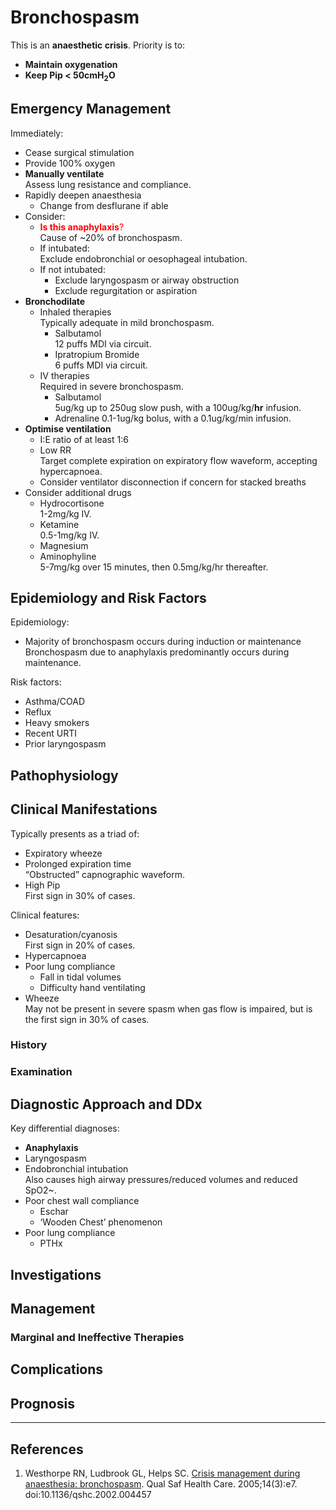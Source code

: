 # Bronchospasm

:::crisis
This is an **anaesthetic crisis**. Priority is to:

* **Maintain oxygenation**
* **Keep Pip < 50cmH~2~O**
:::

## Emergency Management

Immediately:

* Cease surgical stimulation
* Provide 100% oxygen
* **Manually ventilate**  
Assess lung resistance and compliance.
* Rapidly deepen anaesthesia  
	* Change from desflurane if able
* Consider:
	* <span style="color:red">**Is this anaphylaxis**?</span>  
	Cause of ~20% of bronchospasm.
	* If intubated:  
	Exclude endobronchial or oesophageal intubation.
	* If not intubated:
		* Exclude laryngospasm or airway obstruction
		* Exclude regurgitation or aspiration


* **Bronchodilate**
	* Inhaled therapies  
	Typically adequate in mild bronchospasm.
		* Salbutamol  
		12 puffs MDI via circuit.
		* Ipratropium Bromide  
		6 puffs MDI via circuit.
	* IV therapies  
	Required in severe bronchospasm.
		* Salbutamol  
		5ug/kg up to 250ug slow push, with a 100ug/kg/**hr** infusion.
		* Adrenaline
		0.1-1ug/kg bolus, with a 0.1ug/kg/min infusion.
* **Optimise ventilation**
	* I:E ratio of at least 1:6
	* Low RR  
	Target complete expiration on expiratory flow waveform, accepting hypercapnoea.
	* Consider ventilator disconnection if concern for stacked breaths
* Consider additional drugs
	* Hydrocortisone  
	1-2mg/kg IV.
	* Ketamine  
	0.5-1mg/kg IV.
	* Magnesium
	* Aminophyline  
	5-7mg/kg over 15 minutes, then 0.5mg/kg/hr thereafter.


## Epidemiology and Risk Factors

Epidemiology:

* Majority of bronchospasm occurs during induction or maintenance  
Bronchospasm due to anaphylaxis predominantly occurs during maintenance.

Risk factors:

* Asthma/COAD
* Reflux
* Heavy smokers
* Recent URTI
* Prior laryngospasm

## Pathophysiology

## Clinical Manifestations

Typically presents as a triad of:

* Expiratory wheeze
* Prolonged expiration time  
"Obstructed" capnographic waveform.
* High Pip  
First sign in 30% of cases.


Clinical features:

* Desaturation/cyanosis  
First sign in 20% of cases.
* Hypercapnoea
* Poor lung compliance
	* Fall in tidal volumes
	* Difficulty hand ventilating
* Wheeze  
May not be present in severe spasm when gas flow is impaired, but is the first sign in 30% of cases.





### History

### Examination

## Diagnostic Approach and DDx

Key differential diagnoses:

* **Anaphylaxis**
* Laryngospasm
* Endobronchial intubation  
Also causes high airway pressures/reduced volumes and reduced SpO2~.
* Poor chest wall compliance
	* Eschar
	* 'Wooden Chest' phenomenon
* Poor lung compliance
	* PTHx


## Investigations

## Management

### Marginal and Ineffective Therapies

## Complications

## Prognosis


---

## References


1. Westhorpe RN, Ludbrook GL, Helps SC. [Crisis management during anaesthesia: bronchospasm](http://qualitysafety.bmj.com/content/14/3/e7). Qual Saf Health Care. 2005;14(3):e7. doi:10.1136/qshc.2002.004457